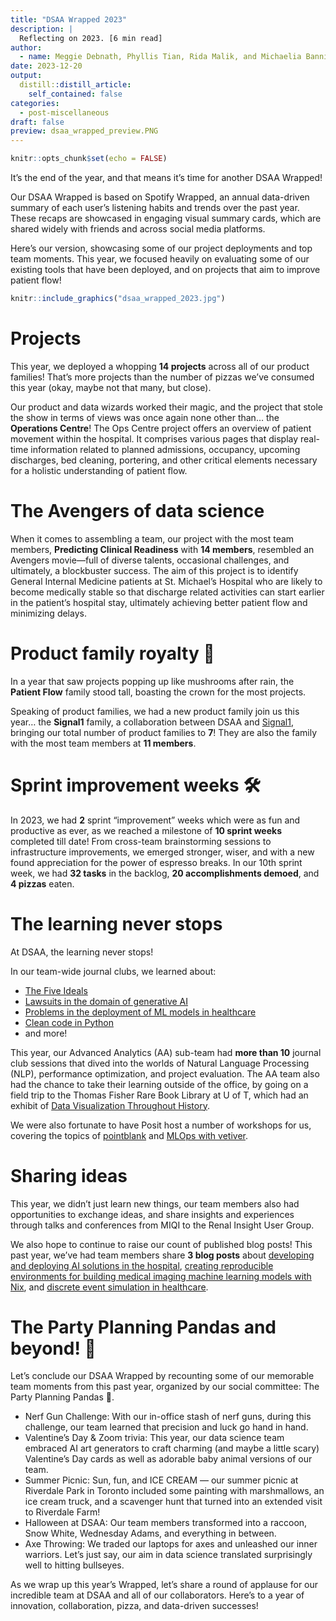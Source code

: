 ```yaml
---
title: "DSAA Wrapped 2023"
description: |
  Reflecting on 2023. [6 min read]
author:
  - name: Meggie Debnath, Phyllis Tian, Rida Malik, and Michaelia Banning, on behalf of DSAA
date: 2023-12-20
output:
  distill::distill_article:
    self_contained: false
categories:
  - post-miscellaneous
draft: false
preview: dsaa_wrapped_preview.PNG
---
```


```r
knitr::opts_chunk$set(echo = FALSE)
```

It's the end of the year, and that means it's time for another DSAA Wrapped!

Our DSAA Wrapped is based on Spotify Wrapped, an annual data-driven summary of each user's listening habits and trends over the past year. These recaps are showcased in engaging visual summary cards, which are shared widely with friends and across social media platforms. 

Here's our version, showcasing some of our project deployments and top team moments. This year, we focused heavily on evaluating some of our existing tools that have been deployed, and on projects that aim to improve patient flow!

```r
knitr::include_graphics("dsaa_wrapped_2023.jpg")
```

# Projects

This year, we deployed a whopping **14 projects** across all of our product families! That's more projects than the number of pizzas we've consumed this year (okay, maybe not that many, but close).

Our product and data wizards worked their magic, and the project that stole the show in terms of views was once again none other than... the **Operations Centre**! The Ops Centre project offers an overview of patient movement within the hospital. It comprises various pages that display real-time information related to planned admissions, occupancy, upcoming discharges, bed cleaning, portering, and other critical elements necessary for a holistic understanding of patient flow.

# The Avengers of data science

When it comes to assembling a team, our project with the most team members, **Predicting Clinical Readiness** with **14 members**, resembled an Avengers movie—full of diverse talents, occasional challenges, and ultimately, a blockbuster success. The aim of this project is to identify General Internal Medicine patients at St. Michael's Hospital who are likely to become medically stable so that discharge related activities can start earlier in the patient's hospital stay, ultimately achieving better patient flow and minimizing delays.

# Product family royalty 👑

In a year that saw projects popping up like mushrooms after rain, the **Patient Flow** family stood tall, boasting the crown for the most projects.

Speaking of product families, we had a new product family join us this year... the **Signal1** family, a collaboration between DSAA and [Signal1](https://signal1.ai/), bringing our total number of product families to **7**! They are also the family with the most team members at **11 members**.

# Sprint improvement weeks 🛠️

In 2023, we had **2** sprint "improvement" weeks which were as fun and productive as ever, as we reached a milestone of **10 sprint weeks** completed till date! From cross-team brainstorming sessions to infrastructure improvements, we emerged stronger, wiser, and with a new found appreciation for the power of espresso breaks. In our 10th sprint week, we had **32 tasks** in the backlog, **20 accomplishments demoed**, and **4 pizzas** eaten.

# The learning never stops

At DSAA, the learning never stops!

In our team-wide journal clubs, we learned about:

- [The Five Ideals](https://www.youtube.com/watch?v=xyP3c8VWplM)  
- [Lawsuits in the domain of generative AI](https://www.theverge.com/2023/1/17/23558516/ai-art-copyright-stable-diffusion-getty-images-lawsuit)  
- [Problems in the deployment of ML models in healthcare](https://www.theverge.com/2023/1/17/23558516/ai-art-copyright-stable-diffusion-getty-images-lawsuit)  
- [Clean code in Python](https://github.com/zedr/clean-code-python)  
- and more!

This year, our Advanced Analytics (AA) sub-team had **more than 10** journal club sessions that dived into the worlds of Natural Language Processing (NLP), performance optimization, and project evaluation. The AA team also had the chance to take their learning outside of the office, by going on a field trip to the Thomas Fisher Rare Book Library at U of T, which had an exhibit of [Data Visualization Throughout History](https://fisher.library.utoronto.ca/exhibition/emerging-patterns-data-visualization-throughout-history).

We were also fortunate to have Posit host a number of workshops for us, covering the topics of [pointblank](https://github.com/rstudio/pointblank) and [MLOps with vetiver](https://juliasilge.github.io/mlops-with-vetiver/#/title-slide).

# Sharing ideas

This year, we didn't just learn new things, our team members also had opportunities to exchange ideas, and share insights and experiences through talks and conferences from MIQI to the Renal Insight User Group.

We also hope to continue to raise our count of published blog posts! This past year, we've had team members share **3 blog posts** about [developing and deploying AI solutions in the hospital](https://lks-chart.github.io/blog/posts/2023-01-27-with-a-little-help-from-my-friends/), [creating reproducible environments for building medical imaging machine learning models with Nix](https://lks-chart.github.io/blog/posts/2023-02-28-medical-imaging-with-nix/), and [discrete event simulation in healthcare](https://lks-chart.github.io/blog/posts/2023-03-17-introduction-to-discrete-event-simulations-in-healthcare/).

# The Party Planning Pandas and beyond! 🎉

Let's conclude our DSAA Wrapped by recounting some of our memorable team moments from this past year, organized by our social committee: The Party Planning Pandas 🐼.

- Nerf Gun Challenge: With our in-office stash of nerf guns, during this challenge, our team learned that precision and luck go hand in hand.  
- Valentine's Day & Zoom trivia: This year, our data science team embraced AI art generators to craft charming (and maybe a little scary) Valentine's Day cards as well as adorable baby animal versions of our team.  
- Summer Picnic: Sun, fun, and ICE CREAM — our summer picnic at Riverdale Park in Toronto included some painting with marshmallows, an ice cream truck, and a scavenger hunt that turned into an extended visit to Riverdale Farm!  
- Halloween at DSAA: Our team members transformed into a raccoon, Snow White, Wednesday Adams, and everything in between.  
- Axe Throwing: We traded our laptops for axes and unleashed our inner warriors. Let's just say, our aim in data science translated surprisingly well to hitting bullseyes.  

As we wrap up this year's Wrapped, let's share a round of applause for our incredible team at DSAA and all of our collaborators. Here's to a year of innovation, collaboration, pizza, and data-driven successes!
